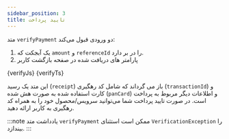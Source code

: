 ```yaml
---
sidebar_position: 3
title: تایید پرداخت
---
```



متد `verifyPayment` دو ورودی قبول می‌کند:

1. یک آبجکت که `amount` و `referenceId` را در بر دارد.‌
2. پارامتر های دریافت شده در صفحه بازگشت کاربر

<Tabs>
  <TabItem value="javascript" label="JavaScript" default>
    <CodeBlock className="language-js" title="index.js">
      {verifyJs}
    </CodeBlock>
  </TabItem>
  <TabItem value="typescript" label="TypeScript">
    <CodeBlock className="language-ts" title="index.ts">
      {verifyTs}
    </CodeBlock>
  </TabItem>
</Tabs>

این متد یک رسید (`receipt`) باز می گرداند که شامل کد رهگیری (`transactionId`) و کارت استفاده شده به صورت هش شده (`panCard`) و اطلاعات دیگر مربوط به پرداخت است.
در صورت تایید پرداخت شما می‌توانید سرویس/محصول خود را به همراه کد رهگیری به کاربر ارائه دهید.

:::note یادداشت
متد `verifyPayment` ممکن است استثنای `VerificationException` را بیندازد.
:::
